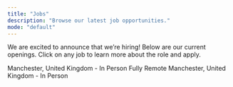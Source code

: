 ```yaml
---
title: "Jobs"
description: "Browse our latest job opportunities."
mode: "default"
---
```


We are excited to announce that we’re hiring! Below are our current openings. Click on any job to learn more about the role and apply.

<Card title="Growth Hacker" href="./jobs/growth-hacker">
  Manchester, United Kingdom - In Person
</Card>

<Card title="Content Writer" href="./jobs/content-writer">
  Fully Remote
</Card>

<Card title="Frontend Engineer" href="./jobs/app-developer">
  Manchester, United Kingdom - In Person
</Card>

